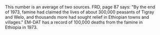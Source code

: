 
This number is an average of two sources. FRD, page 87 says: "By the end of 1973, famine had claimed the lives of about 300,000 peasants of Tigray and Welo, and thousands more had sought relief in Ethiopian towns and villages." EM-DAT has a record of 100,000 deaths from the famine in Ethiopia in 1973.